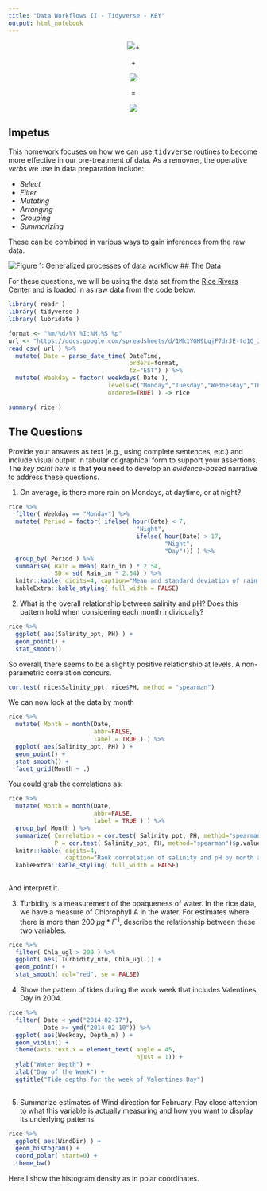```yaml
---
title: "Data Workflows II - Tidyverse - KEY"
output: html_notebook
---
```




<center>
![](https://live.staticflickr.com/65535/50382551848_e170d17b46_m_d.jpg)+

$+$

![](https://live.staticflickr.com/65535/50383334422_50bd19859d_w_d.jpg)

$=$

![](https://media.giphy.com/media/SU3SECsWxuH3AsfGpj/giphy.gif)
</center>

## Impetus

This homework focuses on how we can use <tt>tidyverse</tt> routines to become more effective in our pre-treatment of data.  As a removner, the operative *verbs* we use in data preparation include:

- *Select*  
- *Filter*  
- *Mutating*  
- *Arranging* 
- *Grouping*  
- *Summarizing*  

These can be combined in various ways to gain inferences from the raw data.  

![Figure 1: Generalized processes of data workflow](https://live.staticflickr.com/65535/50367634341_454e5c0e80_c_d.jpg)
## The Data

For these questions, we will be using the data set from the [Rice Rivers Center](https://ricerivers.vcu.edu) and is loaded in as raw data from the code below.

```r
library( readr )
library( tidyverse )
library( lubridate )

format <- "%m/%d/%Y %I:%M:%S %p"
url <- "https://docs.google.com/spreadsheets/d/1Mk1YGH9LqjF7drJE-td1G_JkdADOU0eMlrP01WFBT8s/pub?gid=0&single=true&output=csv"
read_csv( url ) %>%
  mutate( Date = parse_date_time( DateTime, 
                                  orders=format,
                                  tz="EST") ) %>%
  mutate( Weekday = factor( weekdays( Date ),
                            levels=c("Monday","Tuesday","Wednesday","Thursday","Friday","Saturday","Sunday"),
                            ordered=TRUE) ) -> rice 

summary( rice )
```


## The Questions

Provide your answers as text (e.g., using complete sentences, etc.) and include visual output in tabular or graphical form to support your assertions.  The *key point here* is that **you** need to develop an *evidence-based* narrative to address these questions.

1. On average, is there more rain on Mondays, at daytime, or at night?


```r
rice %>% 
  filter( Weekday == "Monday") %>%
  mutate( Period = factor( ifelse( hour(Date) < 7, 
                                    "Night", 
                                    ifelse( hour(Date) > 17, 
                                            "Night", 
                                            "Day"))) ) %>%
  group_by( Period ) %>%
  summarise( Rain = mean( Rain_in ) * 2.54,
             SD = sd( Rain_in * 2.54) ) %>%
  knitr::kable( digits=4, caption="Mean and standard deviation of rain on Mondays at the Rice Center.") %>%
  kableExtra::kable_styling( full_width = FALSE)

```





2. What is the overall relationship between salinity and pH?  Does this pattern hold when considering each month individually?

```r
rice %>% 
  ggplot( aes(Salinity_ppt, PH) ) + 
  geom_point() + 
  stat_smooth()
```
So overall, there seems to be a slightly positive relationship at levels. A non-parametric correlation concurs.

```r
cor.test( rice$Salinity_ppt, rice$PH, method = "spearman")
```
We can now look at the data by month


```r
rice %>% 
  mutate( Month = month(Date,
                        abbr=FALSE,
                        label = TRUE ) ) %>%
  ggplot( aes(Salinity_ppt, PH) ) + 
  geom_point() + 
  stat_smooth() + 
  facet_grid(Month ~ .)
```

You could grab the correlations as:

```r
rice %>% 
  mutate( Month = month(Date,
                        abbr=FALSE,
                        label = TRUE ) ) %>%
  group_by( Month ) %>%
  summarize( Correlation = cor.test( Salinity_ppt, PH, method="spearman")$estimate,
             P = cor.test( Salinity_ppt, PH, method="spearman")$p.value ) %>%
  knitr::kable( digits=4, 
                caption="Rank correlation of salinity and pH by month at the Rice Rivers Center.") %>%
  kableExtra::kable_styling( full_width = FALSE)
  
```
And interpret it.




3. Turbidity is a measurement of the opaqueness of water.  In the rice data, we have a measure of Chlorophyll A in the water.  For estimates where there is more than 200 $µg*l^{-1}$, describe the relationship between these two variables.


```r
rice %>%
  filter( Chla_ugl > 200 ) %>%
  ggplot( aes( Turbidity_ntu, Chla_ugl )) +
  geom_point() + 
  stat_smooth( col="red", se = FALSE)

```





4. Show the pattern of tides during the work week that includes Valentines Day in 2004.


```r
rice %>%
  filter( Date < ymd("2014-02-17"),
          Date >= ymd("2014-02-10")) %>%
  ggplot( aes(Weekday, Depth_m) ) + 
  geom_violin() + 
  theme(axis.text.x = element_text( angle = 45,
                                    hjust = 1)) +
  ylab("Water Depth") + 
  xlab("Day of the Week") + 
  ggtitle("Tide depths for the week of Valentines Day")
  

```





5. Summarize estimates of Wind direction for February.  Pay close attention to what this variable is actually measuring and how you want to display its underlying patterns.


```r
rice %>%
  ggplot( aes(WindDir) ) + 
  geom_histogram() +
  coord_polar( start=0) + 
  theme_bw()
```
Here I show the histogram density as in polar coordinates.
